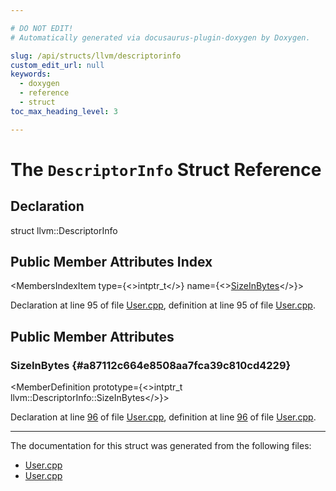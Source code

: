 ```yaml
---

# DO NOT EDIT!
# Automatically generated via docusaurus-plugin-doxygen by Doxygen.

slug: /api/structs/llvm/descriptorinfo
custom_edit_url: null
keywords:
  - doxygen
  - reference
  - struct
toc_max_heading_level: 3

---
```





# The `DescriptorInfo` Struct Reference

<DoxygenPage pluginConfig={pluginConfig}>



## Declaration

<CodeBlock>struct llvm::DescriptorInfo</CodeBlock>

## Public Member Attributes Index

<MembersIndex>

<MembersIndexItem
  type={<>intptr&#95;t</>}
  name={<><a href="#a87112c664e8508aa7fca39c810cd4229">SizeInBytes</a></>}>
</MembersIndexItem>

</MembersIndex>


Declaration at line 95 of file <a href="/docs/api/files/lib/lib/ir/user-cpp">User.cpp</a>, definition at line 95 of file <a href="/docs/api/files/lib/lib/sandboxir/user-cpp">User.cpp</a>.

<SectionDefinition>

## Public Member Attributes

### SizeInBytes {#a87112c664e8508aa7fca39c810cd4229}

<MemberDefinition
  prototype={<>intptr&#95;t llvm::DescriptorInfo::SizeInBytes</>}>

Declaration at line <a href="/docs/api/files/lib/lib/ir/user-cpp/#l00096">96</a> of file <a href="/docs/api/files/lib/lib/ir/user-cpp">User.cpp</a>, definition at line <a href="/docs/api/files/lib/lib/sandboxir/user-cpp/#l00096">96</a> of file <a href="/docs/api/files/lib/lib/sandboxir/user-cpp">User.cpp</a>.
</MemberDefinition>

</SectionDefinition>

<hr/>

The documentation for this struct was generated from the following files:

<ul>
<li><a href="/docs/api/files/lib/lib/ir/user-cpp">User.cpp</a></li>
<li><a href="/docs/api/files/lib/lib/sandboxir/user-cpp">User.cpp</a></li>
</ul>

</DoxygenPage>

